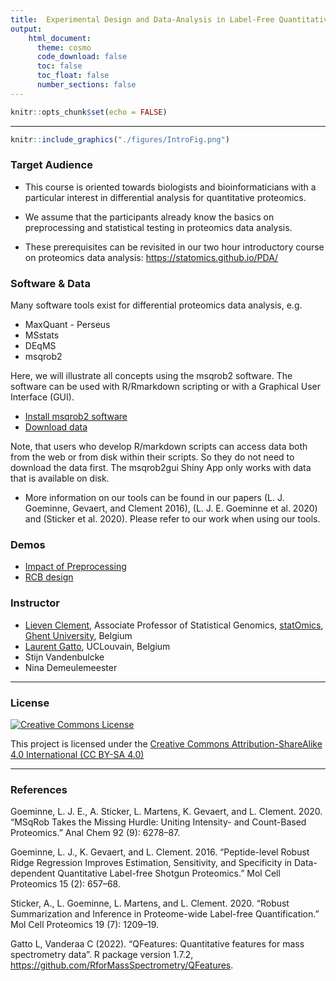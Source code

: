 ```yaml
---
title:  Experimental Design and Data-Analysis in Label-Free Quantitative LC/MS Proteomics - A Tutorial with msqrob2 (EuroBioc22)
output:
    html_document:
      theme: cosmo
      code_download: false
      toc: false
      toc_float: false
      number_sections: false
---
```



```r
knitr::opts_chunk$set(echo = FALSE)
```

***

```r
knitr::include_graphics("./figures/IntroFig.png")
```


### Target Audience

- This course is oriented towards biologists and bioinformaticians with a particular interest in differential analysis for quantitative proteomics.

- We assume that the participants already know the basics on preprocessing and statistical testing in proteomics data analysis.

- These prerequisites can be revisited in our two hour introductory course on proteomics data analysis: [https://statomics.github.io/PDA/](https://statomics.github.io/PDA/)

### Software & Data

Many software tools exist for differential proteomics data analysis, e.g.

- MaxQuant - Perseus
- MSstats
- DEqMS
- msqrob2

Here, we will illustrate all concepts using the msqrob2 software.
The software can be used with R/Rmarkdown scripting or with a Graphical User Interface (GUI).

- [Install msqrob2 software](./software.html)
- [Download data](https://github.com/statOmics/PDA21/archive/refs/heads/data.zip)

Note, that users who develop R/markdown scripts can access data both from the web or from disk within their scripts. So they do not need to download the data first. The msqrob2gui Shiny App only works with data that is available on disk.

- More information on our tools can be found in our papers (L. J. Goeminne, Gevaert, and Clement 2016), (L. J. E. Goeminne et al. 2020) and (Sticker et al. 2020). Please refer to our work when using our tools.

### Demos

- [Impact of Preprocessing](cptac_analysis.html)
- [RCB design](heart.html)

### Instructor

- [Lieven Clement](https://statomics.github.io/pages/about.html), Associate Professor of Statistical Genomics, [statOmics](https://statomics.github.io/), [Ghent University](https://www.ugent.be/), Belgium
- [Laurent Gatto](https://lgatto.github.io/about/), UCLouvain, Belgium
- Stijn Vandenbulcke
- Nina Demeulemeester


---


### License

<a rel="license" href="https://creativecommons.org/licenses/by-sa/4.0/"><img alt="Creative Commons License" style="border-width:0" src="https://i.creativecommons.org/l/by-sa/4.0/88x31.png" /></a>

This project is licensed under the [Creative Commons Attribution-ShareAlike 4.0 International (CC BY-SA 4.0)](https://creativecommons.org/licenses/by-sa/4.0/)

---

### References

Goeminne, L. J. E., A. Sticker, L. Martens, K. Gevaert, and L. Clement. 2020. “MSqRob Takes the Missing Hurdle: Uniting Intensity- and Count-Based Proteomics.” Anal Chem 92 (9): 6278–87.

Goeminne, L. J., K. Gevaert, and L. Clement. 2016. “Peptide-level Robust Ridge Regression Improves Estimation, Sensitivity, and Specificity in Data-dependent Quantitative Label-free Shotgun Proteomics.” Mol Cell Proteomics 15 (2): 657–68.

Sticker, A., L. Goeminne, L. Martens, and L. Clement. 2020. “Robust Summarization and Inference in Proteome-wide Label-free Quantification.” Mol Cell Proteomics 19 (7): 1209–19.

Gatto L, Vanderaa C (2022). "QFeatures: Quantitative features for mass spectrometry data". R package version 1.7.2,  <https://github.com/RforMassSpectrometry/QFeatures>.
